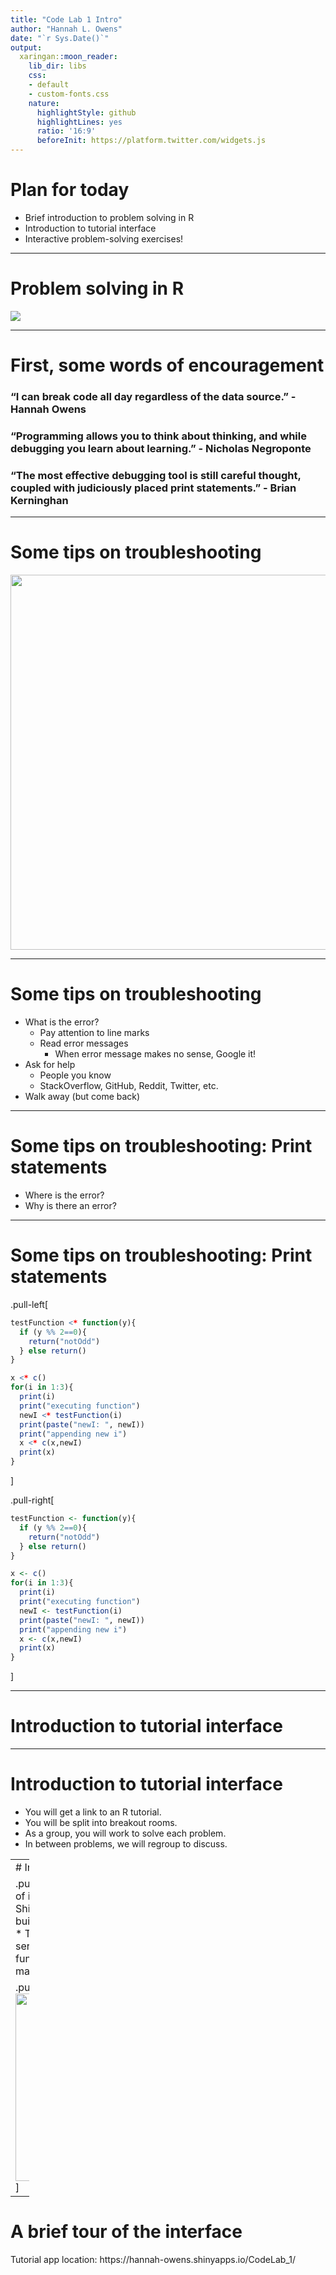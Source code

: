 ```yaml
---
title: "Code Lab 1 Intro"
author: "Hannah L. Owens"
date: "`r Sys.Date()`"
output:
  xaringan::moon_reader:
    lib_dir: libs
    css:
    - default
    - custom-fonts.css
    nature:
      highlightStyle: github
      highlightLines: yes
      ratio: '16:9'
      beforeInit: https://platform.twitter.com/widgets.js
---
```


# Plan for today

* Brief introduction to problem solving in R
* Introduction to tutorial interface
* Interactive problem-solving exercises!

---

# Problem solving in R
![](https://img.etimg.com/thumb/msid-76642954,width-650,imgsize-330838,,resizemode-4,quality-100/although-a-separate-court-case-established-early-holmes-novels-are-in-the-public-domain-the-lawsuit-alleges-the-detective-only-developed-feelings-in-the-last-10-books-.jpg)

---

# First, some words of encouragement

### "I can break code all day regardless of the data source." - Hannah Owens

### "Programming allows you to think about thinking, and while debugging you learn about learning." - Nicholas Negroponte

### "The most effective debugging tool is still careful thought, coupled with judiciously placed print statements." - Brian Kerninghan

---

# Some tips on troubleshooting

<div align="center">
<img src="https://testzius.files.wordpress.com/2015/09/bug-in-code.jpg" width=800 height=600>
</div>

---

# Some tips on troubleshooting

* What is the error?
  * Pay attention to line marks
  * Read error messages
    * When error message makes no sense, Google it!
* Ask for help
  * People you know
  * StackOverflow, GitHub, Reddit, Twitter, etc.
* Walk away (but come back)

---

# Some tips on troubleshooting: Print statements
* Where is the error?
* Why is there an error?

---

# Some tips on troubleshooting: Print statements

.pull-left[
```r
testFunction <* function(y){
  if (y %% 2==0){
    return("notOdd")
  } else return()
}

x <* c()
for(i in 1:3){
  print(i)
  print("executing function")
  newI <* testFunction(i)
  print(paste("newI: ", newI))
  print("appending new i")
  x <* c(x,newI)
  print(x)
}
```
]

.pull-right[
```r
testFunction <- function(y){
  if (y %% 2==0){
    return("notOdd")
  } else return()
}

x <- c()
for(i in 1:3){
  print(i)
  print("executing function")
  newI <- testFunction(i)
  print(paste("newI: ", newI))
  print("appending new i")
  x <- c(x,newI)
  print(x)
}
```
]

---

# Introduction to tutorial interface

---

# Introduction to tutorial interface
* You will get a link to an R tutorial.
* You will be split into breakout rooms.
* As a group, you will work to solve each problem.
* In between problems, we will regroup to discuss.

---
# Introduction to tutorial interface

.pull-left[
* A tutorial is a special kind of interactive R interface, powered by Shiny.
* Shiny is a framework for building web applications using R code.
* The app is published on the shiny.io server
  * You don't even need to have a functioning version of R set up on your machine!
]

.pull-right[
<img src="https://www.libraries.rutgers.edu/sites/default/files/styles/resize_to_300px_width/public/events/2019/09/shiny.png?itok=Nr_Xx5T6" width=300>
]

---

# A brief tour of the interface
Tutorial app location: https://hannah-owens.shinyapps.io/CodeLab_1/